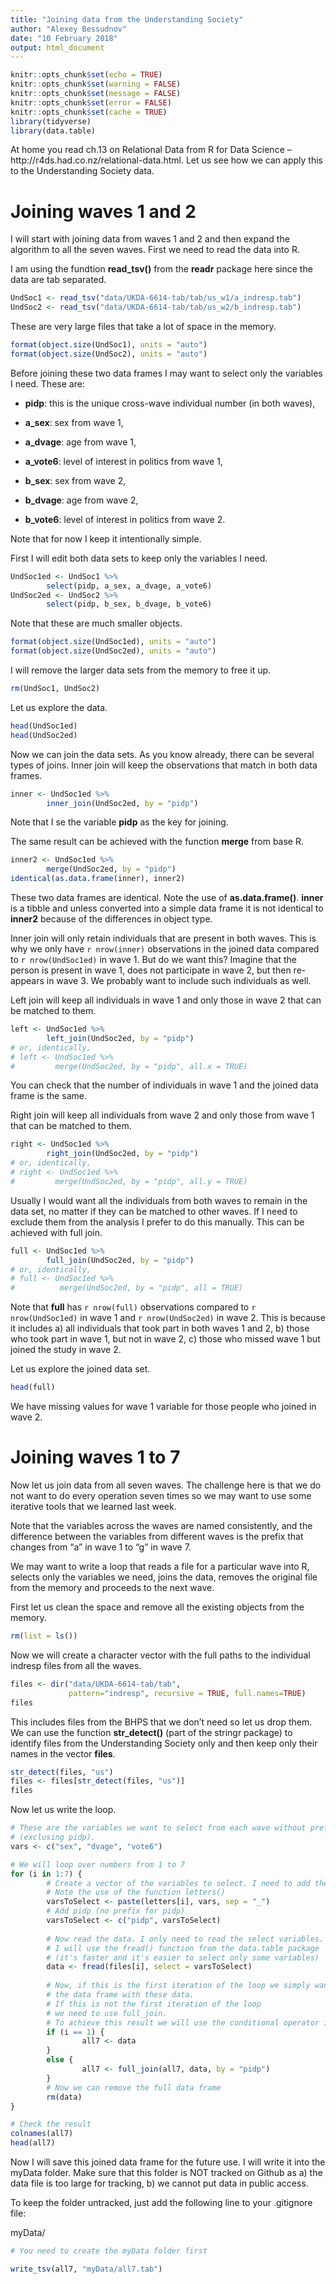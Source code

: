 ```yaml
---
title: "Joining data from the Understanding Society"
author: "Alexey Bessudnov"
date: "10 February 2018"
output: html_document
---
```


```r
knitr::opts_chunk$set(echo = TRUE)
knitr::opts_chunk$set(warning = FALSE)
knitr::opts_chunk$set(message = FALSE)
knitr::opts_chunk$set(error = FALSE)
knitr::opts_chunk$set(cache = TRUE)
library(tidyverse)
library(data.table)
```

At home you read ch.13 on Relational Data from R for Data Science -- http://r4ds.had.co.nz/relational-data.html. Let us see how we can apply this to the Understanding Society data.

# Joining waves 1 and 2

I will start with joining data from waves 1 and 2 and then expand the algorithm to all the seven waves. First we need to read the data into R.

I am using the fundtion **read_tsv()** from the **readr** package here since the data are tab separated.

```r
UndSoc1 <- read_tsv("data/UKDA-6614-tab/tab/us_w1/a_indresp.tab")
UndSoc2 <- read_tsv("data/UKDA-6614-tab/tab/us_w2/b_indresp.tab")

```

These are very large files that take a lot of space in the memory.

```r
format(object.size(UndSoc1), units = "auto")
format(object.size(UndSoc2), units = "auto")

```

Before joining these two data frames I may want to select only the variables I need. These are:

* **pidp**: this is the unique cross-wave individual number (in both waves),

* **a_sex**: sex from wave 1,

* **a_dvage**: age from wave 1,

* **a_vote6**: level of interest in politics from wave 1,

* **b_sex**: sex from wave 2,

* **b_dvage**: age from wave 2,

* **b_vote6**: level of interest in politics from wave 2.

Note that for now I keep it intentionally simple.

First I will edit both data sets to keep only the variables I need.

```r
UndSoc1ed <- UndSoc1 %>%
        select(pidp, a_sex, a_dvage, a_vote6)
UndSoc2ed <- UndSoc2 %>%
        select(pidp, b_sex, b_dvage, b_vote6)

```

Note that these are much smaller objects.

```r
format(object.size(UndSoc1ed), units = "auto")
format(object.size(UndSoc2ed), units = "auto")

```

I will remove the larger data sets from the memory to free it up.

```r
rm(UndSoc1, UndSoc2)
```

Let us explore the data.

```r
head(UndSoc1ed)
head(UndSoc2ed)

```

Now we can join the data sets. As you know already, there can be several types of joins. Inner join will keep the observations that match in both data frames.

```r
inner <- UndSoc1ed %>%
        inner_join(UndSoc2ed, by = "pidp")
```

Note that I se the variable **pidp** as the key for joining.

The same result can be achieved with the function **merge** from base R.

```r
inner2 <- UndSoc1ed %>%
        merge(UndSoc2ed, by = "pidp")
identical(as.data.frame(inner), inner2)
```

These two data frames are identical. Note the use of **as.data.frame()**. **inner** is a tibble and unless converted into a simple data frame it is not identical to **inner2** because of the differences in object type.

Inner join will only retain individuals that are present in both waves. This is why we only have `r nrow(inner)` observations in the joined data compared to `r nrow(UndSoc1ed)` in wave 1. But do we want this? Imagine that the person is present in wave 1, does not participate in wave 2, but then re-appears in wave 3. We probably want to include such individuals as well.

Left join will keep all individuals in wave 1 and only those in wave 2 that can be matched to them.

```r
left <- UndSoc1ed %>%
        left_join(UndSoc2ed, by = "pidp")
# or, identically,
# left <- UndSoc1ed %>%
#         merge(UndSoc2ed, by = "pidp", all.x = TRUE)
```

You can check that the number of individuals in wave 1 and the joined data frame is the same.

Right join will keep all individuals from wave 2 and only those from wave 1 that can be matched to them.

```r
right <- UndSoc1ed %>%
        right_join(UndSoc2ed, by = "pidp")
# or, identically,
# right <- UndSoc1ed %>%
#         merge(UndSoc2ed, by = "pidp", all.y = TRUE)
```

Usually I would want all the individuals from both waves to remain in the data set, no matter if they can be matched to other waves. If I need to exclude them from the analysis I prefer to do this manually. This can be achieved with full join.

```r
full <- UndSoc1ed %>%
        full_join(UndSoc2ed, by = "pidp")
# or, identically,
# full <- UndSoc1ed %>%
#          merge(UndSoc2ed, by = "pidp", all = TRUE)
```

Note that **full** has `r nrow(full)` observations compared to  `r nrow(UndSoc1ed)` in wave 1 and `r nrow(UndSoc2ed)` in wave 2. This is because it includes a) all individuals that took part in both waves 1 and 2, b) those who took part in wave 1, but not in wave 2, c) those who missed wave 1 but joined the study in wave 2.

Let us explore the joined data set.

```r
head(full)
```

We have missing values for wave 1 variable for those people who joined in wave 2.

# Joining waves 1 to 7

Now let us join data from all seven waves. The challenge here is that we do not want to do every operation seven times so we may want to use some iterative tools that we learned last week.

Note that the variables across the waves are named consistently, and the difference between the variables from different waves is the prefix that changes from "a" in wave 1 to "g" in wave 7.

We may want to write a loop that reads a file for a particular wave into R, selects only the variables we need, joins the data, removes the original file from the memory and proceeds to the next wave.

First let us clean the space and remove all the existing objects from the memory.

```r
rm(list = ls())
```

Now we will create a character vector with the full paths to the individual indresp files from all the waves.

```r
files <- dir("data/UKDA-6614-tab/tab",
             pattern="indresp", recursive = TRUE, full.names=TRUE)
files
```

This includes files from the BHPS that we don't need so let us drop them. We can use the function **str_detect()** (part of the stringr package) to identify files from the Understanding Society only and then keep only their names in the vector **files**.

```r
str_detect(files, "us")
files <- files[str_detect(files, "us")]
files
```

Now let us write the loop.

```r
# These are the variables we want to select from each wave without prefixes
# (exclusing pidp).
vars <- c("sex", "dvage", "vote6")

# We will loop over numbers from 1 to 7
for (i in 1:7) {
        # Create a vector of the variables to select. I need to add the prefix.
        # Note the use of the function letters()
        varsToSelect <- paste(letters[i], vars, sep = "_")
        # Add pidp (no prefix for pidp)
        varsToSelect <- c("pidp", varsToSelect)
        
        # Now read the data. I only need to read the select variables.
        # I will use the fread() function from the data.table package
        # (it's faster and it's easier to select only some variables)
        data <- fread(files[i], select = varsToSelect)
        
        # Now, if this is the first iteration of the loop we simply want to initialise
        # the data frame with these data.
        # If this is not the first iteration of the loop
        # we need to use full_join.
        # To achieve this result we will use the conditional operator if... else
        if (i == 1) {
                all7 <- data  
        }
        else {
                all7 <- full_join(all7, data, by = "pidp")
        }
        # Now we can remove the full data frame
        rm(data)
}

# Check the result
colnames(all7)
head(all7)
```

Now I will save this joined data frame for the future use. I will write it into the myData folder. Make sure that this folder is NOT tracked on Github as a) the data file is too large for tracking, b) we cannot put data in public access.

To keep the folder untracked, just add the following line to your .gitignore file:

myData/

```r
# You need to create the myData folder first

write_tsv(all7, "myData/all7.tab")
```




